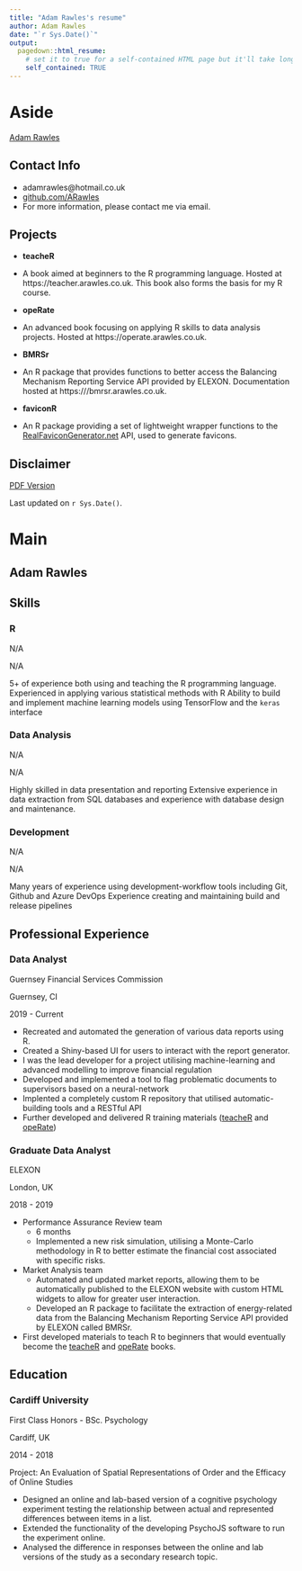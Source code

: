 ```yaml
---
title: "Adam Rawles's resume"
author: Adam Rawles
date: "`r Sys.Date()`"
output:
  pagedown::html_resume:
    # set it to true for a self-contained HTML page but it'll take longer to render
    self_contained: TRUE
---
```


Aside
================================================================================


[Adam Rawles](https://arawles.co.uk){width=80%}


Contact Info {#contact}
--------------------------------------------------------------------------------

- <i class="fa fa-envelope"></i> adamrawles@hotmail.co.uk
- <i class="fa fa-github"></i> [github.com/ARawles](https://github.com/ARawles)
- For more information, please contact me via email.


Projects {#projects}
--------------------------------------------------------------------------------

- __teacheR__

- A book aimed at beginners to the R programming language. Hosted at https://teacher.arawles.co.uk.
This book also forms the basis for my R course.

- __opeRate__

- An advanced book focusing on applying R skills to data analysis projects. Hosted at https://operate.arawles.co.uk.

- __BMRSr__

- An R package that provides functions to better access the Balancing Mechanism Reporting Service API provided by ELEXON. Documentation hosted at https:///bmrsr.arawles.co.uk.


- __faviconR__

- An R package providing a set of lightweight wrapper functions to the [RealFaviconGenerator.net](https://realfavicongenerator.net) API, used to generate favicons.


Disclaimer {#disclaimer}
--------------------------------------------------------------------------------

<a href = "/cv.pdf">PDF Version</a>

Last updated on `r Sys.Date()`.


Main
================================================================================

Adam Rawles {#title}
--------------------------------------------------------------------------------

Skills {data-icon=project-diagram}
--------------------------------------------------------------------------------

### R

N/A

N/A

5+ of experience both using and teaching the R programming language.   
Experienced in applying various statistical methods with R
Ability to build and implement machine learning models using TensorFlow and the `keras` interface


### Data Analysis

N/A

N/A

Highly skilled in data presentation and reporting
Extensive experience in data extraction from SQL databases and experience with database design and maintenance.

### Development

N/A

N/A

Many years of experience using development-workflow tools including Git, Github and Azure DevOps
Experience creating and maintaining build and release pipelines

Professional Experience {data-icon=suitcase}
--------------------------------------------------------------------------------

### Data Analyst

Guernsey Financial Services Commission

Guernsey, CI

2019 - Current

- Recreated and automated the generation of various data reports using R.
- Created a Shiny-based UI for users to interact with the report generator.
- I was the lead developer for a project utilising machine-learning and advanced modelling to improve financial regulation
- Developed and implemented a tool to flag problematic documents to supervisors based on a neural-network
- Implented a completely custom R repository that utilised automatic-building tools and a RESTful API
- Further developed and delivered R training materials ([teacheR](https://teacher.arawles.co.uk) and [opeRate](https://operate.arawles.co.uk))

### Graduate Data Analyst

ELEXON

London, UK

2018 - 2019

- Performance Assurance Review team   
    + 6 months
    + Implemented a new risk simulation, utilising a Monte-Carlo methodology in R to better estimate the financial cost associated with specific risks.
- Market Analysis team
    + Automated and updated market reports, allowing them to be automatically published to the ELEXON website with custom HTML widgets to allow for greater user interaction.
    + Developed an R package to facilitate the extraction of energy-related data from the Balancing Mechanism Reporting Service API provided by ELEXON called BMRSr.

- First developed materials to teach R to beginners that would eventually become the [teacheR](https://teacher.arawles.co.uk) and [opeRate](https://operate.arawles.co.uk) books.

Education {data-icon=graduation-cap data-concise=true}
--------------------------------------------------------------------------------

### Cardiff University

First Class Honors - BSc. Psychology

Cardiff, UK

2014 - 2018 

Project: An Evaluation of Spatial Representations of Order and the Efficacy of Online Studies

- Designed an online and lab-based version of a cognitive psychology experiment testing the relationship between actual and represented differences between items in a list.
- Extended the functionality of the developing PsychoJS software to run the experiment online.
- Analysed the difference in responses between the online and lab versions of the study as a secondary research topic.
